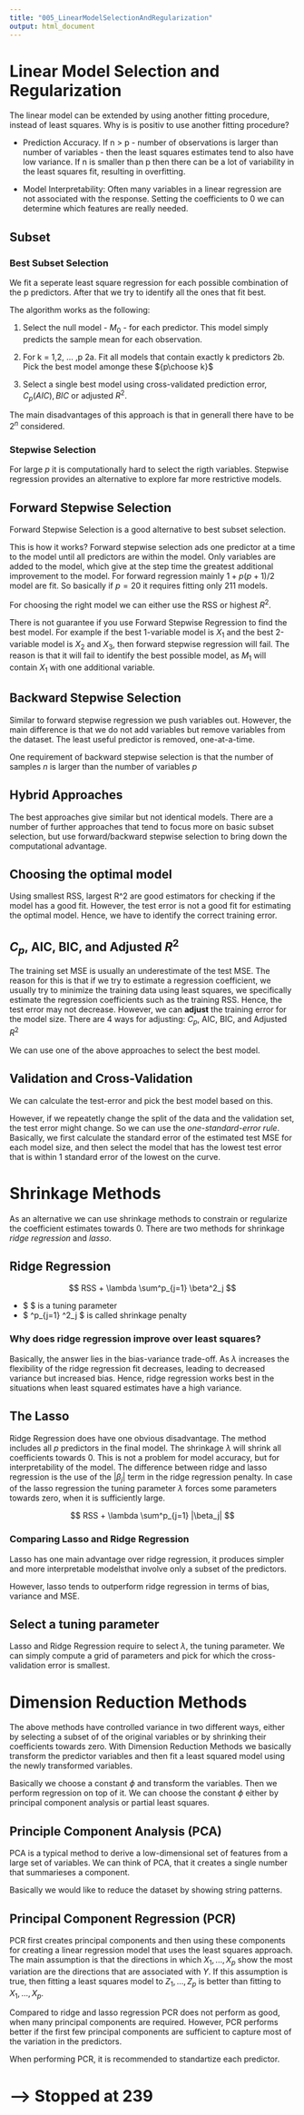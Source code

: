 ```yaml
---
title: "005_LinearModelSelectionAndRegularization"
output: html_document
---
```


# Linear Model Selection and Regularization

The linear model can be extended by using another fitting procedure, instead of least squares. Why is is positiv to use another fitting procedure?

* Prediction Accuracy. If n > p - number of observations is larger than number of variables - then the least squares estimates tend to also have low variance. If n is smaller than p then there can be a lot of variability in the least squares fit, resulting in overfitting. 

* Model Interpretability:  Often many variables in a linear regression are not associated with the response. Setting the coefficients to 0 we can determine which features are really needed. 

## Subset

### Best Subset Selection

We fit a seperate least square regression for each possible combination of the p predictors. After that we try to identify all the ones that fit best. 

The algorithm works as the following:

1. Select the null model - $M_0$ - for each predictor. This model simply predicts the sample mean for each observation.

2. For k = 1,2, ... ,p
2a. Fit all models that contain exactly k predictors
2b. Pick the best model amonge these ${p\choose k}$

3. Select a single best model using cross-validated prediction error, $C_p (AIC), BIC$ or adjusted $R^2$.

The main disadvantages of this approach is that in generall there have to be $2^n$ considered.

### Stepwise Selection

For large $p$ it is computationally hard to select the rigth variables. Stepwise regression provides an alternative to explore far more restrictive models.

## Forward Stepwise Selection
Forward Stepwise Selection is a good alternative to best subset selection. 

This is how it works? Forward stepwise selection ads one predictor at a time to the model until all predictors are within the model. Only variables are added to the model, which give at the step time the greatest additional improvement to the model. For forward regression mainly $1 + p(p+1)/2$ model are fit. So basically if $p=20$ it requires fitting only $211$ models. 

For choosing the right model we can either use the RSS or highest $R^2$. 

There is not guarantee if you use Forward Stepwise Regression to find the best model. For example if the best 1-variable model is $X_1$ and the best 2-variable model is $X_2$ and $X_3$, then forward stepwise regression will fail. The reason is that it will fail to identify the best possible model, as $M_1$ will contain $X_1$ with one additional variable. 

## Backward Stepwise Selection
Similar to forward stepwise regression we push variables out. However, the main difference is that we do not add variables but remove variables from the dataset. The least useful predictor is removed, one-at-a-time. 

One requirement of backward stepwise selection is that the number of samples $n$ is larger than the number of variables $p$

## Hybrid Approaches
The best approaches give similar but not identical models. There are a number of further approaches that tend to focus more on basic subset selection, but use forward/backward stepwise selection to bring down the computational advantage.

## Choosing the optimal model

Using smallest RSS, largest R^2 are good estimators for checking if the model has a good fit. However, the test error is not a good fit for estimating the optimal model. Hence, we have to identify the correct training error. 

## $C_p$, AIC, BIC, and Adjusted $R^2$

The training set MSE is usually an underestimate of the test MSE. The reason for this is that if we try to estimate a regression coefficient, we usually try to minimize the training data using least squares, we specifically estimate the regression coefficients such as the training RSS. Hence, the test error may not decrease. However, we can **adjust** the training error for the model size. There are 4 ways for adjusting:
$C_p$, AIC, BIC, and Adjusted $R^2$

We can use one of the above approaches to select the best model.

## Validation and Cross-Validation
We can  calculate the test-error and pick the best model based on this. 

However, if we repeatetly change the split of the data and the validation set, the test error might change. So we can use the *one-standard-error rule*. Basically, we first calculate the standard error of the estimated test MSE for each model size, and then select the model that has the lowest test error that is within 1 standard error of the lowest on the curve. 

# Shrinkage Methods

As an alternative we can use shrinkage methods to constrain or regularize the coefficient estimates towards 0. There are two methods for shrinkage *ridge regression* and *lasso*.

## Ridge Regression

$$
RSS + \lambda \sum^p_{j=1} \beta^2_j
$$

* $ \lambda \geq 0$ is a tuning parameter
* $ \sum^p_{j=1} \beta^2_j $ is called shrinkage penalty

### Why does ridge regression improve over least squares?
Basically, the answer lies in the bias-variance trade-off. As $\lambda$ increases the flexibility of the ridge regression fit decreases, leading to decreased variance but increased bias. Hence, ridge regression works best in the situations when least squared estimates have a high variance.

## The Lasso

Ridge Regression does have one obvious disadvantage. The method includes all $p$ predictors in the final model. The shrinkage $\lambda$ will shrink all coefficients towards $0$. This is not a problem for model accuracy, but for interpretability of the model. The difference between ridge and lasso regression is the use of the $|\beta_j|$ term in the ridge regression penalty.  In case of the lasso regression the tuning parameter $\lambda$ forces some parameters towards zero, when it is sufficiently large.

$$
RSS + \lambda \sum^p_{j=1} |\beta_j|
$$

### Comparing Lasso and Ridge Regression

Lasso has one main advantage over ridge regression, it produces simpler and more interpretable modelsthat involve only a subset of the predictors.

However, lasso tends to outperform ridge regression in terms of bias, variance and MSE.

## Select a tuning parameter

Lasso and Ridge Regression require to select $\lambda$, the tuning parameter. We can simply compute a grid of parameters and pick for which the cross-validation error is smallest. 



# Dimension Reduction Methods

The above methods have controlled variance in two different ways, either by selecting a subset of of the original variables or by shrinking their coefficients towards zero. With Dimension Reduction Methods we basically transform the predictor variables and then fit a least squared model using the newly transformed variables.


Basically we choose a constant $\phi$ and transform the variables. Then we perform regression on top of it. We can choose the constant $\phi$ either by principal component analysis or partial least squares.

## Principle Component Analysis (PCA)

PCA is a typical method to derive a low-dimensional set of features from a large set of variables. We can think of PCA, that it creates a single number that summarieses a component.

Basically we would like to reduce the dataset by showing string patterns. 

## Principal Component Regression (PCR)

PCR first creates principal components and then using these components for creating a linear regression model that uses the least squares approach. The main assumption is that the directions in which $X_1,...,X_p$ show the most variation are the directions that are associated with $Y$. If this assumption is true, then fitting a least squares model to $Z_1,...,Z_p$ is better than fitting to $X_1,...,X_p$. 

Compared to ridge and lasso regression PCR does not perform as good, when many principal components are required. However, PCR performs better if the first few principal components are sufficient to capture most of the variation in the predictors. 

When performing PCR, it is recommended to standartize each predictor. 




# --> Stopped at 239